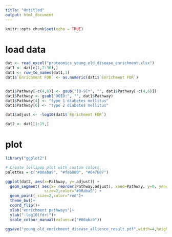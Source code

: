 ```yaml
---
title: "Untitled"
output: html_document
---
```


```r
knitr::opts_chunk$set(echo = TRUE)
```

# load data 
```r
dat <- read_excel("proteomics_young_old_disease_enrichment.xlsx")
dat1 <- dat[c(1,7:36),]
dat1 <- row_to_names(dat1,1)
dat1$`Enrichment FDR` <- as.numeric(dat1$`Enrichment FDR`)


dat1$Pathway[-c(4,6)] <- gsub("[0-9]*", "", dat1$Pathway[-c(4,6)])
dat1$Pathway <- gsub("DOID:", "", dat1$Pathway)
dat1$Pathway[4] <- "type 1 diabetes mellitus"
dat1$Pathway[6] <- "type 2 diabetes mellitus"

dat1$adjust <- -log10(dat1$`Enrichment FDR`)

dat2 <- dat1[1:15,]
```

# plot

```r
library("ggplot2") 

# Create lollipop plot with custom colors
palettes = c("#00aba9", "#fa6800", "#647687")

ggplot(dat2, aes(x=Pathway, y= adjust)) +
  geom_segment( aes(x= reorder(Pathway,adjust), xend=Pathway, y=0, yend=adjust), 
                 size=2,color="#00aba9") +
  geom_point( size=2,color="red")+
  theme_bw()+
  coord_flip()+
  xlab("enrichment pathways")+
  ylab("-log10(fdr)")+
  scale_colour_manual(values=c("#00aba9"))
      
ggsave("young_old_enrichment_disease_allience_result.pdf",width=4,height = 3)
  

```



